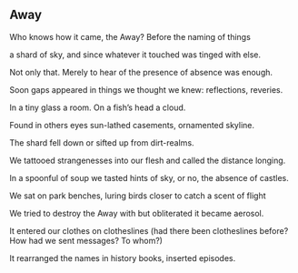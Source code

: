 ## Away

Who knows how it came, the Away? 
Before the naming of things

a shard of sky, and since
whatever it touched was tinged with else.

Not only that.  Merely to hear
of the presence of absence was enough.

Soon gaps appeared in things
we thought we knew: reflections, reveries.  

In a tiny glass a room.
On a fish's head a cloud.

Found in others eyes
sun-lathed casements, ornamented skyline.

The shard fell down
or sifted up from dirt-realms.



We tattooed strangenesses into 
our flesh and called the distance longing.



In a spoonful of soup we tasted hints
of sky, or no, the absence of 
castles.

We sat on park benches, luring birds
closer to catch a scent of flight

We tried to destroy the Away
with
but obliterated it became aerosol.

It entered our clothes on clotheslines
(had there been clotheslines before?
How had we sent messages?  To whom?)

It rearranged the names in history books,
inserted episodes.